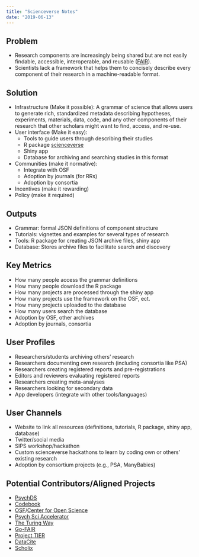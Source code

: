 ```yaml
---
title: "Scienceverse Notes"
date: "2019-06-13"
---
```


## Problem

* Research components are increasingly being shared but are not easily findable, accessible, interoperable, and reusable ([FAIR](https://www.go-fair.org/fair-principles/)).
* Scientists lack a framework that helps them to concisely describe every component of their research in a machine-readable format.

## Solution

* Infrastructure (Make it possible): 
    A grammar of science that allows users to generate rich, standardized metadata describing hypotheses, experiments, materials, data, code, and any other components of their research that other scholars might want to find, access, and re-use.
* User interface (Make it easy): 
  - Tools to guide users through describing their studies
  - R package [scienceverse](https://scienceverse.github.io/scienceverse/)
  - Shiny app
  - Database for archiving and searching studies in this format
* Communities (make it normative):
  - Integrate with OSF
  - Adoption by journals (for RRs)
  - Adoption by consortia
* Incentives (make it rewarding)
* Policy (make it required)

## Outputs

* Grammar: formal JSON definitions of component structure 
* Tutorials: vignettes and examples for several types of research
* Tools: R package for creating JSON archive files, shiny app
* Database: Stores archive files to facilitate search and discovery

## Key Metrics

* How many people access the grammar definitions
* How many people download the R package
* How many projects are processed through the shiny app
* How many projects use the framework on the OSF, ect.
* How many projects uploaded to the database
* How many users search the database
* Adoption by OSF, other archives
* Adoption by journals, consortia

## User Profiles

* Researchers/students archiving others' research
* Researchers documenting own research (including consortia like PSA)
* Researchers creating registered reports and pre-registrations
* Editors and reviewers evaluating registered reports
* Researchers creating meta-analyses
* Researchers looking for secondary data
* App developers (integrate with other tools/languages)

## User Channels

* Website to link all resources (definitions, tutorials, R package, shiny app, database) 
* Twitter/social media
* SIPS workshop/hackathon
* Custom scienceverse hackathons to learn by coding own or others' existing research
* Adoption by consortium projects (e.g., PSA, ManyBabies)

## Potential Contributors/Aligned Projects

* [PsychDS](https://github.com/psych-ds/psych-DS)
* [Codebook](https://rubenarslan.github.io/codebook/)
* [OSF](https://osf.io/)/[Center for Open Science](https://cos.io/)
* [Psych Sci Accelerator](https://psysciacc.org/)
* [The Turing Way](https://the-turing-way.netlify.com/)
* [Go-FAIR](https://www.go-fair.org/)
* [Project TIER](https://www.projecttier.org/)
* [DataCite](https://schema.datacite.org/)
* [Scholix](http://www.scholix.org/)



